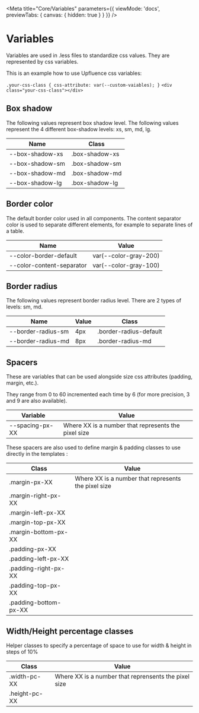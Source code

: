 
<Meta
  title="Core/Variables"
  parameters={{
    viewMode: 'docs',
    previewTabs: { canvas: { hidden: true } }
  }}
/>

# Variables

Variables are used in .less files to standardize css values. They are represented by css variables.

This is an example how to use
Upfluence css variables:

`.your-css-class {
css-attribute: var(--custom-vaiables);
}`
`<div class="your-css-class"></div>`

## Box shadow

The following values represent box shadow level. The following values represent the 4 different box-shadow levels: xs, sm, md, lg.

| Name            | Class          |
| --------------- | -------------- |
| --box-shadow-xs | .box-shadow-xs |
| --box-shadow-sm | .box-shadow-sm |
| --box-shadow-md | .box-shadow-md |
| --box-shadow-lg | .box-shadow-lg |

## Border color

The default border color used in all components. The content separator color is used to separate different elements, for example
to separate lines of a table.

| Name                      | Value                 |
| ------------------------- | --------------------- |
| --color-border-default    | var(--color-gray-200) |
| --color-content-separator | var(--color-gray-100) |

## Border radius

The following values represent border radius level. There are 2 types of levels: sm, md.

| Name               | Value | Class                  |
| ------------------ | ----- | ---------------------- |
| --border-radius-sm | 4px   | .border-radius-default |
| --border-radius-md | 8px   | .border-radius-md      |

## Spacers

These are variables that can be used alongside size css attributes (padding, margin, etc.).

They range from 0 to 60 incremented each time by 6 (for more precision, 3 and 9 are also available).

| Variable        | Value                                               |
| --------------- | --------------------------------------------------- |
| --spacing-px-XX | Where XX is a number that represents the pixel size |

These spacers are also used to define margin & padding classes to use directly in the templates :

| Class                 | Value                                               |
| --------------------- | --------------------------------------------------- |
| .margin-px-XX         | Where XX is a number that represents the pixel size |
| .margin-right-px-XX   |                                                     |
| .margin-left-px-XX    |                                                     |
| .margin-top-px-XX     |                                                     |
| .margin-bottom-px-XX  |                                                     |
| .padding-px-XX        |                                                     |
| .padding-left-px-XX   |                                                     |
| .padding-right-px-XX  |                                                     |
| .padding-top-px-XX    |                                                     |
| .padding-bottom-px-XX |                                                     |

## Width/Height percentage classes

Helper classes to specify a percentage of space to use for width & height in steps of 10%

| Class         | Value                                                |
| ------------- | ---------------------------------------------------- |
| .width-pc-XX  | Where XX is a number that reprensents the pixel size |
| .height-pc-XX |                                                      |
